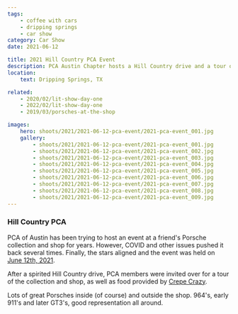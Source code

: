 ```yaml
---
tags:
    - coffee with cars
    - dripping springs
    - car show
category: Car Show
date: 2021-06-12

title: 2021 Hill Country PCA Event
description: PCA Austin Chapter hosts a Hill Country drive and a tour of a privately owned Porsche collection.
location:
    text: Dripping Springs, TX

related:
    - 2020/02/lit-show-day-one
    - 2022/02/lit-show-day-one
    - 2019/03/porsches-at-the-shop

images:
    hero: shoots/2021/2021-06-12-pca-event/2021-pca-event_001.jpg
    gallery:
        - shoots/2021/2021-06-12-pca-event/2021-pca-event_001.jpg
        - shoots/2021/2021-06-12-pca-event/2021-pca-event_002.jpg
        - shoots/2021/2021-06-12-pca-event/2021-pca-event_003.jpg
        - shoots/2021/2021-06-12-pca-event/2021-pca-event_004.jpg
        - shoots/2021/2021-06-12-pca-event/2021-pca-event_005.jpg
        - shoots/2021/2021-06-12-pca-event/2021-pca-event_006.jpg
        - shoots/2021/2021-06-12-pca-event/2021-pca-event_007.jpg
        - shoots/2021/2021-06-12-pca-event/2021-pca-event_008.jpg
        - shoots/2021/2021-06-12-pca-event/2021-pca-event_009.jpg
---
```


### Hill Country PCA

PCA of Austin has been trying to host an event at a friend's Porsche collection and shop for years. However, COVID and other issues pushed it back several times. Finally, the stars aligned and the event was held on <a href="https://hcrpca.org/event/john-patterson-collection-tech-session" title="PCA Event in Austin">June 12th, 2021</a>.

After a spirited Hill Country drive, PCA members were invited over for a tour of the collection and shop, as well as food provided by <a href="https://www.crepecrazy.com" title="Crepe Crazy">Crepe Crazy</a>.

Lots of great Porsches inside (of course) and outside the shop. 964's, early 911's and later GT3's, good representation all around.
